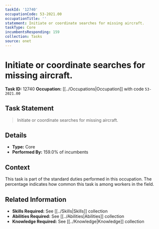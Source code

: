 ```yaml
---
taskId: '12740'
occupationCode: 53-2021.00
occupationTitle: ''
statement: Initiate or coordinate searches for missing aircraft.
taskType: Core
incumbentsResponding: 159
collection: Tasks
source: onet
---
```

# Initiate or coordinate searches for missing aircraft.

**Task ID:** 12740
**Occupation:** [[../Occupations|Occupation]] with code `53-2021.00`

## Task Statement

> Initiate or coordinate searches for missing aircraft.

## Details

- **Type:** Core
- **Performed By:** 159.0% of incumbents

## Context

This task is part of the standard duties performed in this occupation. The percentage indicates how common this task is among workers in the field.

## Related Information

- **Skills Required:** See [[../Skills|Skills]] collection
- **Abilities Required:** See [[../Abilities|Abilities]] collection
- **Knowledge Required:** See [[../Knowledge|Knowledge]] collection
